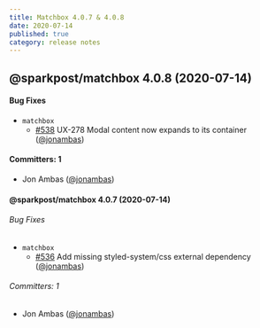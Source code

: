 ```yaml
---
title: Matchbox 4.0.7 & 4.0.8
date: 2020-07-14
published: true
category: release notes
---
```


## @sparkpost/matchbox 4.0.8 (2020-07-14)

#### Bug Fixes

- `matchbox`
  - [#538](https://github.com/SparkPost/matchbox/pull/538) UX-278 Modal content now expands to its
    container ([@jonambas](https://github.com/jonambas))

#### Committers: 1

- Jon Ambas ([@jonambas](https://github.com/jonambas))

#### @sparkpost/matchbox 4.0.7 (2020-07-14)

###### Bug Fixes

- `matchbox`
  - [#536](https://github.com/SparkPost/matchbox/pull/536) Add missing styled-system/css external dependency ([@jonambas](https://github.com/jonambas))

###### Committers: 1

- Jon Ambas ([@jonambas](https://github.com/jonambas))
